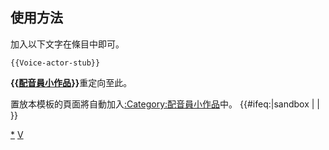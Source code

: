 <noinclude>{{Documentation subpage}}</noinclude>
<!-- 在本行下編輯模板說明 -->
==使用方法==
加入以下文字在條目中即可。
<pre>{{Voice-actor-stub}}</pre>

'''{{[[:Template:配音員小作品|配音員小作品]]}}'''重定向至此。

置放本模板的頁面將自動加入[[:Category:配音員小作品]]中。
<includeonly>{{#ifeq:{{SUBPAGENAME}}|sandbox | |
<!-- 本行下加入模板的分類，跨維基連結加入Wikidata（參見[[Wikipedia:Wikidata]]） -->
[[Category:配音員小作品|*]]
[[Category:娛樂人物小作品模板|V]]
}}</includeonly>